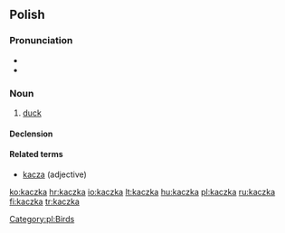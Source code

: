==Polish==

===Pronunciation===
* {{audio|Pl-kaczka.ogg|audio}}
* {{IPA|[ˈkat͡ʂka]|lang=pl}}

===Noun===
{{infl|pl|noun|g=f}}

# [[duck]]

====Declension====
{{pl-decl-noun-ka|kacz}}

====Related terms====
* [[kacza]] (adjective)

[[Category:pl:Birds]]

[[ko:kaczka]]
[[hr:kaczka]]
[[io:kaczka]]
[[lt:kaczka]]
[[hu:kaczka]]
[[pl:kaczka]]
[[ru:kaczka]]
[[fi:kaczka]]
[[tr:kaczka]]